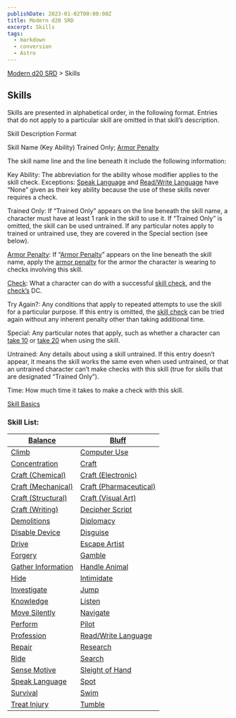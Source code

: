 ```yaml
---
publishDate: 2023-01-02T00:00:00Z
title: Modern d20 SRD
excerpt: Skills
tags:
  - markdown
  - conversion
  - Astro
---
```


[Modern d20 SRD](/#modernD20) > Skills

## Skills

Skills are presented in alphabetical order, in the following format. Entries that do not apply to a particular skill are omitted in that skill’s description.

Skill Description Format

Skill Name (Key Ability) Trained Only; [Armor Penalty](modern-d20-srd-equipment-armor-general)

The skill name line and the line beneath it include the following information:

Key Ability: The abbreviation for the ability whose modifier applies to the skill check. Exceptions: [Speak Language](modern-d20-srd-skills-speak-language) and [Read/Write Language](modern-d20-srd-skills-read-write-language) have “None” given as their key ability because the use of these skills never requires a check.

Trained Only: If “Trained Only” appears on the line beneath the skill name, a character must have at least 1 rank in the skill to use it. If “Trained Only” is omitted, the skill can be used untrained. If any particular notes apply to trained or untrained use, they are covered in the Special section (see below).

[Armor Penalty](modern-d20-srd-equipment-armor-general): If “[Armor Penalty](modern-d20-srd-equipment-armor-general)” appears on the line beneath the skill name, apply the [armor penalty](modern-d20-srd-equipment-armor-general) for the armor the character is wearing to checks involving this skill.

[Check](modern-d20-srd-skills-skill-basics-php#skill-check-index): What
a character can do with a successful [skill check](modern-d20-srd-skills-skill-basics-php#skill-check-index), and the [check’s](modern-d20-srd-skills-skill-basics-php#skill-check-index) DC.

Try Again?: Any conditions that apply to repeated attempts to use the skill for a particular purpose. If this entry is omitted, the [skill check](modern-d20-srd-skills-skill-basics-php#skill-check-index) can be tried again without any inherent penalty other than taking additional time.

Special: Any particular notes that apply, such as whether a character can [take 10](modern-d20-srd-skills-skill-basics-php#take10-index) or [take 20](modern-d20-srd-skills-skill-basics-php#take20-index) when using the skill.

Untrained: Any details about using a skill untrained. If this entry doesn’t appear, it means the skill works the same even when used untrained, or that an untrained character can’t make checks with this skill (true for skills that are designated “Trained Only”).

Time: How much time it takes to make a check with this skill.

[Skill Basics](modern-d20-srd-skills-skill-basics)

### Skill List:

| [Balance](modern-d20-srd-skills-balance) | [Bluff](modern-d20-srd-skills-bluff) |
|---|---|
| [Climb](modern-d20-srd-skills-climb) | [Computer Use](modern-d20-srd-skills-computer-use) |
| [Concentration](modern-d20-srd-skills-concentration) | [Craft](modern-d20-srd-skills-craft) |
| [Craft (Chemical)](modern-d20-srd-skills-craft-chemical) | [Craft (Electronic)](modern-d20-srd-skills-craft-electronic) |
| [Craft (Mechanical)](modern-d20-srd-skills-craft-mechanical) | [Craft (Pharmaceutical)](modern-d20-srd-skills-craft-pharmaceutical) |
| [Craft (Structural)](modern-d20-srd-skills-craft-structural) | [Craft (Visual Art)](modern-d20-srd-skills-craft-visual-art) |
| [Craft (Writing)](modern-d20-srd-skills-craft-writing) | [Decipher Script](modern-d20-srd-skills-decipher-script) |
| [Demolitions](modern-d20-srd-skills-demolitions) | [Diplomacy](modern-d20-srd-skills-diplomacy) |
| [Disable Device](modern-d20-srd-skills-disable-device) | [Disguise](modern-d20-srd-skills-disguise) |
| [Drive](modern-d20-srd-skills-drive) | [Escape Artist](modern-d20-srd-skills-escape-artist) |
| [Forgery](modern-d20-srd-skills-forgery) | [Gamble](modern-d20-srd-skills-gamble) |
| [Gather Information](modern-d20-srd-skills-gather-information) | [Handle Animal](modern-d20-srd-skills-handle-animal) |
| [Hide](modern-d20-srd-skills-hide) | [Intimidate](modern-d20-srd-skills-intimidate) |
| [Investigate](modern-d20-srd-skills-investigate) | [Jump](modern-d20-srd-skills-jump) |
| [Knowledge](modern-d20-srd-skills-knowledge) | [Listen](modern-d20-srd-skills-listen) |
| [Move Silently](modern-d20-srd-skills-move-silently) | [Navigate](modern-d20-srd-skills-navigate) |
| [Perform](modern-d20-srd-skills-perform) | [Pilot](modern-d20-srd-skills-pilot) |
| [Profession](modern-d20-srd-skills-profession) | [Read/Write Language](modern-d20-srd-skills-read-write-language) |
| [Repair](modern-d20-srd-skills-repair) | [Research](modern-d20-srd-skills-research) |
| [Ride](modern-d20-srd-skills-ride) | [Search](modern-d20-srd-skills-search) |
| [Sense Motive](modern-d20-srd-skills-sense-motive) | [Sleight of Hand](modern-d20-srd-skills-sleight-of-hand) |
| [Speak Language](modern-d20-srd-skills-speak-language) | [Spot](modern-d20-srd-skills-spot) |
| [Survival](modern-d20-srd-skills-survival) | [Swim](modern-d20-srd-skills-swim) |
| [Treat Injury](modern-d20-srd-skills-treat-injury) | [Tumble](modern-d20-srd-skills-tumble) |
